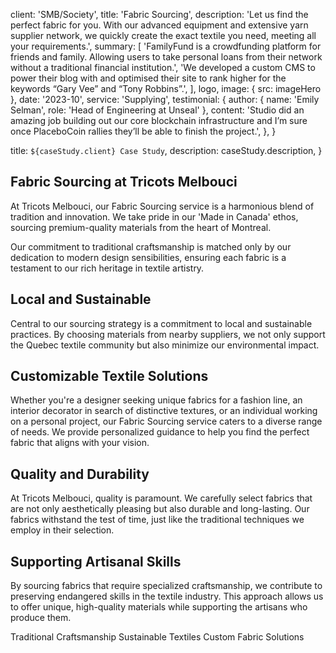
  client: 'SMB/Society',
  title: 'Fabric Sourcing',
  description:
    'Let us find the perfect fabric for you. With our advanced equipment and extensive yarn supplier network, we quickly create the exact textile you need, meeting all your requirements.',
  summary: [
    'FamilyFund is a crowdfunding platform for friends and family. Allowing users to take personal loans from their network without a traditional financial institution.',
    'We developed a custom CMS to power their blog with and optimised their site to rank higher for the keywords “Gary Vee” and “Tony Robbins”.',
  ],
  logo,
  image: { src: imageHero },
  date: '2023-10',
  service: 'Supplying',
  testimonial: {
    author: { name: 'Emily Selman', role: 'Head of Engineering at Unseal' },
    content:
      'Studio did an amazing job building out our core blockchain infrastructure and I’m sure once PlaceboCoin rallies they’ll be able to finish the project.',
  },
}

  title: `${caseStudy.client} Case Study`,
  description: caseStudy.description,
}

## Fabric Sourcing at Tricots Melbouci


At Tricots Melbouci, our Fabric Sourcing service is a harmonious blend of tradition and innovation. 
We take pride in our 'Made in Canada' ethos, sourcing premium-quality materials from the heart of Montreal. 

Our commitment to traditional craftsmanship is matched only by our dedication to modern design sensibilities, ensuring each fabric is a testament to our rich heritage in textile artistry.

## Local and Sustainable
Central to our sourcing strategy is a commitment to local and sustainable practices. By choosing materials from nearby suppliers, we not only support the Quebec textile community but also minimize our environmental impact.

## Customizable Textile Solutions
Whether you're a designer seeking unique fabrics for a fashion line, an interior decorator in search of distinctive textures, or an individual working on a personal project, our Fabric Sourcing service caters to a diverse range of needs. We provide personalized guidance to help you find the perfect fabric that aligns with your vision.

## Quality and Durability
At Tricots Melbouci, quality is paramount. We carefully select fabrics that are not only aesthetically pleasing but also durable and long-lasting. Our fabrics withstand the test of time, just like the traditional techniques we employ in their selection.

## Supporting Artisanal Skills
By sourcing fabrics that require specialized craftsmanship, we contribute to preserving endangered skills in the textile industry. This approach allows us to offer unique, high-quality materials while supporting the artisans who produce them.

<TagList>
  <TagListItem>Traditional Craftsmanship</TagListItem>
  <TagListItem>Sustainable Textiles</TagListItem>
  <TagListItem>Custom Fabric Solutions</TagListItem>
</TagList>



<StatList>
  <StatListItem value="34%" label="Fewer transactions" />
  <StatListItem value="10%" label="Reduced Prices" />
  <StatListItem value="100%" label="Innovation Score" />
  <StatListItem value="9" label="Material Quality Index" />
</StatList>
